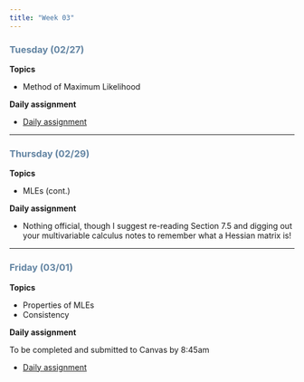 ```yaml
---
title: "Week 03"
---
```


::: {style="color: #6284a2"}
### Tuesday (02/27)
:::

**Topics**

-   Method of Maximum Likelihood

**Daily assignment**

-   [Daily assignment](daily/DA_05.pdf)

------------------------------------------------------------------------

::: {style="color: #6284a2"}
### Thursday (02/29)
:::

**Topics**

-   MLEs (cont.)

**Daily assignment**

-   Nothing official, though I suggest re-reading Section 7.5 and digging out your multivariable calculus notes to remember what a Hessian matrix is!

------------------------------------------------------------------------

::: {style="color: #6284a2"}
### Friday (03/01)
:::

**Topics**

-   Properties of MLEs
-   Consistency

**Daily assignment**

To be completed and submitted to Canvas by 8:45am

-   [Daily assignment](daily/DA_06.pdf)
